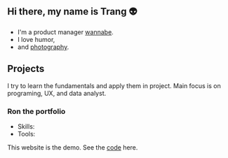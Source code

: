
<Layout>

## Hi there, my name is Trang 👽
- I'm a product manager [wannabe]().
- I love humor,
- and [photography]().

## Projects
I try to learn the fundamentals and apply them in project. Main focus is on programing, UX, and data analyst.

### Ron the portfolio
- Skills:
- Tools:

This website is the demo. See the [code]() here.

</Layout>